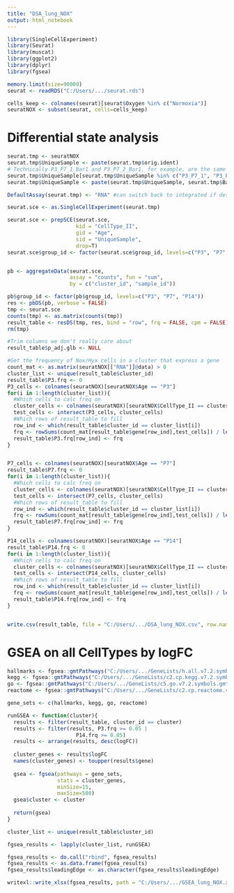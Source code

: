 ---
title: "DSA_lung_NOX"
output: html_notebook
---


```{r}
library(SingleCellExperiment)
library(Seurat)
library(muscat)
library(ggplot2)
library(dplyr)
library(fgsea)
```

```{r}
memory.limit(size=90000)
seurat <- readRDS("C:/Users/.../seurat.rds")
```

```{r}
cells_keep <- colnames(seurat)[seurat$Oxygen %in% c("Normoxia")]
seuratNOX <- subset(seurat, cells=cells_keep)
```


# Differential state analysis
```{r}
seurat.tmp <- seuratNOX
seurat.tmp$UniqueSample <- paste(seurat.tmp$orig.ident)
# Technically P3_P7_1_Bar1 and P3_P7_2_Bar1, for example, are the same mice--should merge
seurat.tmp$UniqueSample[seurat.tmp$UniqueSample %in% c("P3_P7_1", "P3_P7_2")] <- "P3_P7"
seurat.tmp$UniqueSample <- paste(seurat.tmp$UniqueSample, seurat.tmp$Barcode, sep="_")

DefaultAssay(seurat.tmp) <- "RNA" #can switch back to integrated if desired

seurat.sce <- as.SingleCellExperiment(seurat.tmp)

seurat.sce <- prepSCE(seurat.sce,
                      kid = "CellType_II",
                      gid = "Age",
                      sid = "UniqueSample",
                      drop=T)
seurat.sce$group_id <- factor(seurat.sce$group_id, levels=c("P3", "P7", "P14"))


pb <- aggregateData(seurat.sce,
                    assay = "counts", fun = "sum",
                    by = c("cluster_id", "sample_id"))

pb$group_id <- factor(pb$group_id, levels=c("P3", "P7", "P14"))
res <- pbDS(pb, verbose = FALSE)
tmp <- seurat.sce
counts(tmp) <- as.matrix(counts(tmp))
result_table <- resDS(tmp, res, bind = "row", frq = FALSE, cpm = FALSE)
rm(tmp)

#Trim columns we don't really care about
result_table$p_adj.glb <- NULL

#Get the frequency of Nox/Hyx cells in a cluster that express a gene
count_mat <- as.matrix(seuratNOX[["RNA"]]@data) > 0
cluster_list <- unique(result_table$cluster_id)
result_table$P3.frq <- 0
P3_cells <- colnames(seuratNOX)[seuratNOX$Age == "P3"]
for(i in 1:length(cluster_list)){
  #Which cells to calc freq on
  cluster_cells <- colnames(seuratNOX)[seuratNOX$CellType_II == cluster_list[i]]
  test_cells <- intersect(P3_cells, cluster_cells)
  #Which rows of result_table to fill
  row_ind <- which(result_table$cluster_id == cluster_list[i])
  frq <- rowSums(count_mat[result_table$gene[row_ind],test_cells]) / length(test_cells)
  result_table$P3.frq[row_ind] <- frq
}


P7_cells <- colnames(seuratNOX)[seuratNOX$Age == "P7"]
result_table$P7.frq <- 0
for(i in 1:length(cluster_list)){
  #Which cells to calc freq on
  cluster_cells <- colnames(seuratNOX)[seuratNOX$CellType_II == cluster_list[i]]
  test_cells <- intersect(P7_cells, cluster_cells)
  #Which rows of result_table to fill
  row_ind <- which(result_table$cluster_id == cluster_list[i])
  frq <- rowSums(count_mat[result_table$gene[row_ind],test_cells]) / length(test_cells)
  result_table$P7.frq[row_ind] <- frq
}

P14_cells <- colnames(seuratNOX)[seuratNOX$Age == "P14"]
result_table$P14.frq <- 0
for(i in 1:length(cluster_list)){
  #Which cells to calc freq on
  cluster_cells <- colnames(seuratNOX)[seuratNOX$CellType_II == cluster_list[i]]
  test_cells <- intersect(P14_cells, cluster_cells)
  #Which rows of result_table to fill
  row_ind <- which(result_table$cluster_id == cluster_list[i])
  frq <- rowSums(count_mat[result_table$gene[row_ind],test_cells]) / length(test_cells)
  result_table$P14.frq[row_ind] <- frq
}


write.csv(result_table, file = "C:/Users/.../DSA_lung_NOX.csv", row.names = F)
```


# GSEA on all CellTypes by logFC
```{r}
hallmarks <- fgsea::gmtPathways("C:/Users/.../GeneLists/h.all.v7.2.symbols.gmt")
kegg <- fgsea::gmtPathways("C:/Users/.../GeneLists/c2.cp.kegg.v7.2.symbols.gmt")
go <- fgsea::gmtPathways("C:/Users/.../GeneLists/c5.go.v7.2.symbols.gmt")
reactome <- fgsea::gmtPathways("C:/Users/.../GeneLists/c2.cp.reactome.v7.2.symbols.gmt")

gene_sets <- c(hallmarks, kegg, go, reactome)
```

```{r}
runGSEA <- function(cluster){
  results <- filter(result_table, cluster_id == cluster)
  results <- filter(results, P3.frq >= 0.05 |
                      P14.frq >= 0.05)
  results <- arrange(results, desc(logFC))
  
  cluster_genes <- results$logFC
  names(cluster_genes) <- toupper(results$gene)
  
  gsea <- fgsea(pathways = gene_sets,
                stats = cluster_genes,
                minSize=15,
                maxSize=500)
  gsea$cluster <- cluster
  
  return(gsea)
}
```


```{r}
cluster_list <- unique(result_table$cluster_id)

fgsea_results <- lapply(cluster_list, runGSEA)

fgsea_results <- do.call("rbind", fgsea_results)
fgsea_results <- as.data.frame(fgsea_results)
fgsea_results$leadingEdge <- as.character(fgsea_results$leadingEdge)
```

```{r}
writexl::write_xlsx(fgsea_results, path = "C:/Users/.../GSEA_lung_NOX.xlsx")
```
  









